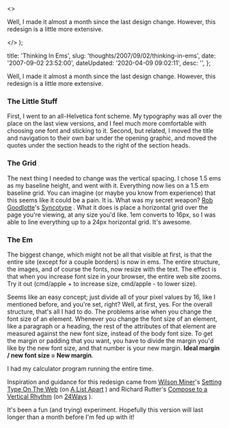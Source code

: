  <>
    <p>
      Well, I made it almost a month since the last design change. However, this
      redesign is a little more extensive.
    </p>
  </>
);


  title: 'Thinking In Ems',
  slug: 'thoughts/2007/09/02/thinking-in-ems',
  date: '2007-09-02 23:52:00',
  dateUpdated: '2020-04-09 09:02:11',
  desc: '',
};

Well, I made it almost a month since the last design change. However, this redesign is a little more extensive.

### The Little Stuff

First, I went to an all-Helvetica font scheme. My typography was all over the place on the last view versions, and I feel much more comfortable with choosing one font and sticking to it. Second, but related, I moved the title and navigation to their own bar under the opening graphic, and moved the quotes under the section heads to the right of the section heads.

### The Grid

The next thing I needed to change was the vertical spacing. I chose 1.5 ems as my baseline height, and went with it. Everything now lies on a 1.5 em baseline grid. You can imagine (or maybe you know from experience) that this seems like it could be a pain. It is. What was my secret weapon? [Rob Goodlotte](http://robgoodlatte.com)'s [Syncotype](http://robgoodlatte.com/2007/07/31/syncotype-your-baselines/) . What it does is place a horizontal grid over the page you're viewing, at any size you'd like. 1em converts to 16px, so I was able to line everything up to a 24px horizontal grid. It's awesome.

### The Em

The biggest change, which might not be all that visible at first, is that the entire site (except for a couple borders) is now in ems. The entire structure, the images, and of course the fonts, now resize with the text. The effect is that when you increase font size in your browser, the entire web site zooms. Try it out (cmd/apple + to increase size, cmd/apple - to lower size).

Seems like an easy concept; just divide all of your pixel values by 16, like I mentioned before, and you're set, right? Well, at first, yes. For the overall structure, that's all I had to do. The problems arise when you change the font size of an element. Whenever you change the font size of an element, like a paragraph or a heading, the rest of the attributes of that element are measured against the new font size, instead of the body font size. To get the margin or padding that you want, you have to divide the margin you'd like by the new font size, and that number is your new margin. **Ideal margin / new font size = New margin**.

I had my calculator program running the entire time.

Inspiration and guidance for this redesign came from [Wilson Miner](http://www.wilsonminer.com/ 'Wilson Miner')'s [Setting Type On The Web](http://www.alistapart.com/articles/settingtypeontheweb 'Setting Type On The Web') (on [A List Apart](http://www.alistapart.com/ 'A List Apart') ) and Richard Rutter's [Compose to a Vertical Rhythm](http://24ways.org/2006/compose-to-a-vertical-rhythm 'Compose To A Vertical Rhythm') (on [24Ways](http://24ways.org/ '24 Ways') ).

It's been a fun (and trying) experiment. Hopefully this version will last longer than a month before I'm fed up with it!
